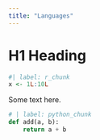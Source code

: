 ```yaml
---
title: "Languages"
---
```


# H1 Heading

```r
#| label: r_chunk
x <- 1L:10L
```

Some text here.

```python
# | label: python_chunk
def add(a, b):
    return a + b
```
